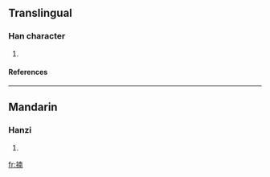 ==Translingual==
===Han character===
{{Han char|rn=64|rad=手|as=09|sn=12|four=5402<sub>7</sub>|canj=手十月十 (QJBJ)}}
# {{defn|Han|sort=手09}}
====References====
{{Han ref|kx=0441.050|dkj=12327|dj=0792.010|hdz=31913.010|uh=63C7|ud=25543|bh=D96B|bd=55659}}
----
==Mandarin==
===Hanzi===
{{cmn-hanzi|pin=[[nǎn]] ([[nan3]])|wg=nan<sup>3</sup>}}
# {{defn|Mandarin}}

[[fr:揇]]